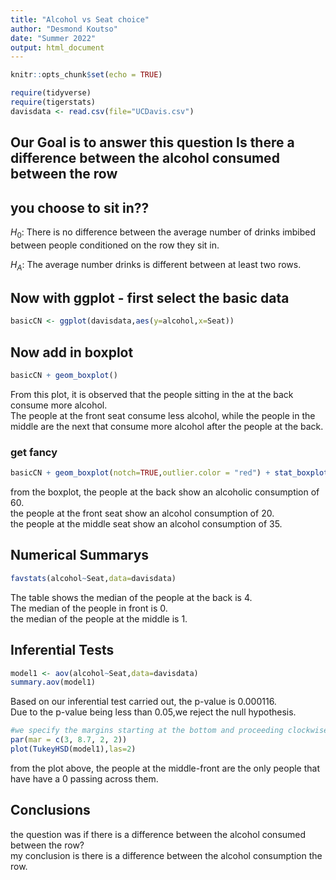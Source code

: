 ```yaml
---
title: "Alcohol vs Seat choice"
author: "Desmond Koutso"
date: "Summer 2022"
output: html_document
---
```


```r
knitr::opts_chunk$set(echo = TRUE)
```

```r
require(tidyverse)
require(tigerstats)
davisdata <- read.csv(file="UCDavis.csv")
```

## Our Goal is to answer this question Is there a difference between the alcohol consumed between the row

## you choose to sit in??

$H_0$: There is no difference between the average number of drinks imbibed between people conditioned on the row they sit in.  

$H_A$: The average number drinks is different between at least two rows.  



## Now with ggplot - first select the basic data

```r
basicCN <- ggplot(davisdata,aes(y=alcohol,x=Seat))
```

## Now add in boxplot

```r
basicCN + geom_boxplot()
```

From this plot, it is observed that the people sitting in the at the back consume more alcohol.\
The people at the front seat consume less alcohol, while the people in the middle are the next that consume more alcohol after the people at the back.

### get fancy

```r
basicCN + geom_boxplot(notch=TRUE,outlier.color = "red") + stat_boxplot(geom ='errorbar') + labs(title="Fancy notch boxplot \n with 2 lines")
```

from the boxplot, the people at the back show an alcoholic consumption of 60.\
the people at the front seat show an alcohol consumption of 20.\
the people at the middle seat show an alcohol consumption of 35.

## Numerical Summarys

```r
favstats(alcohol~Seat,data=davisdata)
```

The table shows the median of the people at the back is 4.  
The median of the people in front is 0.  
the median of the people at the middle is 1.  

## Inferential Tests

```r
model1 <- aov(alcohol~Seat,data=davisdata)
summary.aov(model1)
```

Based on our inferential test carried out, the p-value is 0.000116.  
Due to the p-value being less than 0.05,we reject the null hypothesis.    


```r
#we specify the margins starting at the bottom and proceeding clockwise - thus 8.7 is the left side margin to hold the names of the factors
par(mar = c(3, 8.7, 2, 2))
plot(TukeyHSD(model1),las=2)
```

from the plot above, the people at the middle-front are the only people that have have a 0 passing across them.


## Conclusions
the question was if there is a difference between the alcohol consumed between the row?  
my conclusion is there is a difference between the alcohol consumption the row.  
